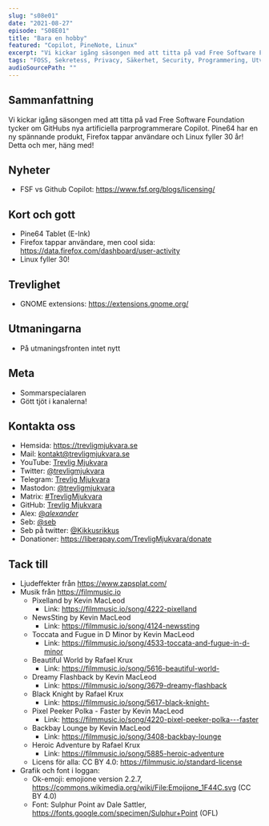 ```yaml
---
slug: "s08e01"
date: "2021-08-27"
episode: "S08E01"
title: "Bara en hobby"
featured: "Copilot, PineNote, Linux"
excerpt: "Vi kickar igång säsongen med att titta på vad Free Software Foundation tycker om GitHubs nya artificiella parprogrammerare Copilot. Pine64 har en ny spännande produkt, Firefox tappar användare och Linux fyller 30 år! Detta och mer, häng med!"
tags: "FOSS, Sekretess, Privacy, Säkerhet, Security, Programmering, Utveckling, Mjukvara, Technology, Linux, Open Source, Linus Torvalds, Free Software Foundation, FSF, Richard Stallman, Firefox, Pine64, GNOME, GitHub, Copilot"
audioSourcePath: ""
---
```


## Sammanfattning
Vi kickar igång säsongen med att titta på vad Free Software Foundation tycker om GitHubs nya artificiella parprogrammerare Copilot. Pine64 har en ny spännande produkt, Firefox tappar användare och Linux fyller 30 år! Detta och mer, häng med!

## Nyheter

- FSF vs Github Copilot: https://www.fsf.org/blogs/licensing/

## Kort och gott

- Pine64 Tablet (E-Ink)
- Firefox tappar användare, men cool sida: https://data.firefox.com/dashboard/user-activity 
- Linux fyller 30!

## Trevlighet

- GNOME extensions: https://extensions.gnome.org/

## Utmaningarna

- På utmaningsfronten intet nytt

## Meta

- Sommarspecialaren
- Gött tjöt i kanalerna!

## Kontakta oss

- Hemsida: https://trevligmjukvara.se
- Mail: kontakt@trevligmjukvara.se
- YouTube: [Trevlig Mjukvara](https://www.youtube.com/channel/UCRVmpkj-XM6UhUCjGiL3hhQ)
- Twitter: [@trevligmjukvara](https://twitter.com/trevligmjukvara)
- Telegram: [Trevlig Mjukvara](https://t.me/trevligmjukvara)
- Mastodon: [@trevligmjukvara](https://fikaverse.club/@trevligmjukvara)
- Matrix: [#TrevligMjukvara](https://matrix.to/#/%23TrevligMjukvara:matrix.org)
- GitHub: [Trevlig Mjukvara](https://github.com/trevligmjukvara)
- Alex: [@_alexander_](https://mastodon.online/@_alexander_)
- Seb: [@seb](https://social.gelotte.dev/@seb)
- Seb på twitter: [@Kikkusrikkus](https://twitter.com/Kikkusrikkus)
- Donationer: https://liberapay.com/TrevligMjukvara/donate

## Tack till

- Ljudeffekter från https://www.zapsplat.com/
- Musik från https://filmmusic.io
  - Pixelland by Kevin MacLeod
    - Link: https://filmmusic.io/song/4222-pixelland
  - NewsSting by Kevin MacLeod
    - Link: https://filmmusic.io/song/4124-newssting
  - Toccata and Fugue in D Minor by Kevin MacLeod
    - Link: https://filmmusic.io/song/4533-toccata-and-fugue-in-d-minor
  - Beautiful World by Rafael Krux
    - Link: https://filmmusic.io/song/5616-beautiful-world-
  - Dreamy Flashback by Kevin MacLeod
    - Link: https://filmmusic.io/song/3679-dreamy-flashback
  - Black Knight by Rafael Krux
    - Link: https://filmmusic.io/song/5617-black-knight-
  - Pixel Peeker Polka - Faster by Kevin MacLeod
    - Link: https://filmmusic.io/song/4220-pixel-peeker-polka---faster
  - Backbay Lounge by Kevin MacLeod
    - Link: https://filmmusic.io/song/3408-backbay-lounge
  - Heroic Adventure by Rafael Krux
    - Link: https://filmmusic.io/song/5885-heroic-adventure
  - Licens för alla: CC BY 4.0: https://filmmusic.io/standard-license
- Grafik och font i loggan:
  - Ok-emoji: emojione version 2.2.7, https://commons.wikimedia.org/wiki/File:Emojione_1F44C.svg (CC BY 4.0)
  - Font: Sulphur Point av Dale Sattler, https://fonts.google.com/specimen/Sulphur+Point (OFL)
